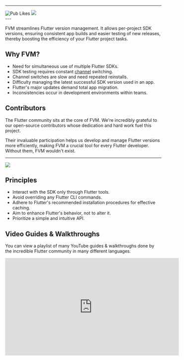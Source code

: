 
<MainHeading />

---

<div className="flex flex-row">
  <GithubStarButton />
  <Spacer />
  <Link href="https://pub.dev/packages/fvm">
    <img alt="Pub Likes" src="https://img.shields.io/pub/likes/fvm?style=for-the-badge&logo=flutter&logoColor=%2358CDFA&label=Pub%20Likes&labelColor=white&color=%2358CDFA"/>
  </Link>
  <Spacer />
  <Link href="https://github.com/leoafarias/fvm/graphs/contributors">
    <img src="https://img.shields.io/github/contributors/leoafarias/fvm" />
  </Link>
  <Spacer />
  <TwitterButton />
</div>
---

FVM streamlines Flutter version management. It allows per-project SDK versions, ensuring consistent app builds and easier testing of new releases, thereby boosting the efficiency of your Flutter project tasks.

## Why FVM?

-  Need for simultaneous use of multiple Flutter SDKs.
-  SDK testing requires constant [channel](https://github.com/flutter/flutter/wiki/Flutter-build-release-channels) switching.
-  Channel switches are slow and need repeated reinstalls.
-  Difficulty managing the latest successful SDK version used in an app.
-  Flutter's major updates demand total app migration.
-  Inconsistencies occur in development environments within teams.

## Contributors

The Flutter community sits at the core of FVM. We're incredibly grateful to our open-source contributors whose dedication and hard work fuel this project.

Their invaluable participation helps us develop and manage Flutter versions more efficiently, making FVM a crucial tool for every Flutter developer. Without them, FVM wouldn't exist.

---

<a href="https://github.com/leoafarias/fvm/graphs/contributors">
  <img src="https://contrib.rocks/image?repo=leoafarias/fvm" />
</a>

## Principles

-  Interact with the SDK only through Flutter tools.
-  Avoid overriding any Flutter CLI commands.
-  Adhere to Flutter's recommended installation procedures for effective caching.
-  Aim to enhance Flutter's behavior, not to alter it.
-  Prioritize a simple and intuitive API.

## Video Guides & Walkthroughs

You can view a playlist of many YouTube guides & walkthroughs done by the incredible Flutter community in many different languages.

<iframe
  width="560"
  height="315"
  src="https://www.youtube.com/embed/videoseries?list=PLVnlSO6aQelAAddOFQVJNoaRGZ1mMsj2Q"
  title="YouTube video player"
  frameBorder="0"
  allow="accelerometer; autoplay; clipboard-write; encrypted-media; gyroscope; picture-in-picture"
  allowFullScreen
></iframe>